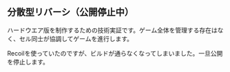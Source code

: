 ## 分散型リバーシ（公開停止中）

ハードウエア版を制作するための技術実証です。ゲーム全体を管理する存在はなく、セル同士が協調してゲームを進行します。

Recoilを使っていたのですが、ビルドが通らなくなってしまいました。一旦公開を停止します。
